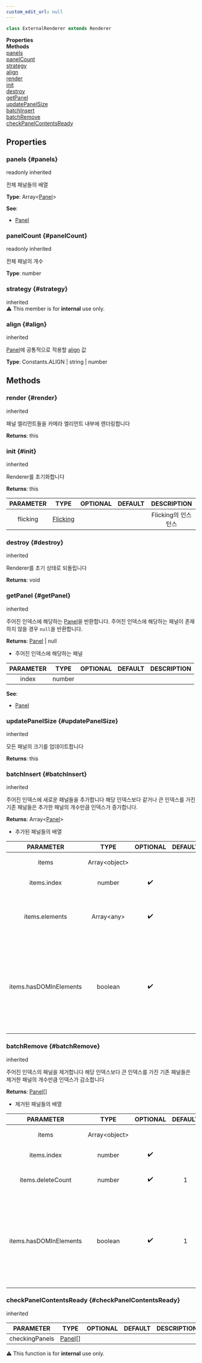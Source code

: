 ```yaml
---
custom_edit_url: null
---
```


```ts
class ExternalRenderer extends Renderer
```

<div className="container">
  <div className="row mb-2"><div className="col col--6"><strong>Properties</strong></div><div className="col col--6"><strong>Methods</strong></div></div>
  <div className="row"><div className="col col--6"><a href="#panels">panels</a><br/><a href="#panelCount">panelCount</a><br/><a href="#strategy">strategy</a><br/><a href="#align">align</a></div><div className="col col--6"><a href="#render">render</a><br/><a href="#init">init</a><br/><a href="#destroy">destroy</a><br/><a href="#getPanel">getPanel</a><br/><a href="#updatePanelSize">updatePanelSize</a><br/><a href="#batchInsert">batchInsert</a><br/><a href="#batchRemove">batchRemove</a><br/><a href="#checkPanelContentsReady">checkPanelContentsReady</a></div></div>
</div>

## Properties

### panels {#panels}

<div className="bulma-tags">
  <span className="bulma-tag is-warning">readonly</span>
  <span className="bulma-tag is-danger">inherited</span>
</div>

전체 패널들의 배열

**Type**: Array&lt;[Panel](Panel)&gt;

**See**:
- [Panel](Panel)

### panelCount {#panelCount}

<div className="bulma-tags">
  <span className="bulma-tag is-warning">readonly</span>
  <span className="bulma-tag is-danger">inherited</span>
</div>

전체 패널의 개수

**Type**: number

### strategy {#strategy}

<div className="bulma-tags">
  <span className="bulma-tag is-danger">inherited</span>
</div>

<div className="notification is-warning my-2">⚠️ This member is for <strong>internal</strong> use only.</div>

### align {#align}

<div className="bulma-tags">
  <span className="bulma-tag is-danger">inherited</span>
</div>

[Panel](Panel)에 공통적으로 적용할 [align](Panel#align) 값

**Type**: Constants.ALIGN \| string \| number

## Methods

### render {#render}

<div className="bulma-tags">
  <span className="bulma-tag is-danger">inherited</span>
</div>

패널 엘리먼트들을 카메라 엘리먼트 내부에 렌더링합니다

**Returns**: this

### init {#init}

<div className="bulma-tags">
  <span className="bulma-tag is-danger">inherited</span>
</div>

Renderer를 초기화합니다

**Returns**: this

|PARAMETER|TYPE|OPTIONAL|DEFAULT|DESCRIPTION|
|:---:|:---:|:---:|:---:|:---:|
|flicking|[Flicking](Flicking)|||Flicking의 인스턴스|

### destroy {#destroy}

<div className="bulma-tags">
  <span className="bulma-tag is-danger">inherited</span>
</div>

Renderer를 초기 상태로 되돌립니다

**Returns**: void

### getPanel {#getPanel}

<div className="bulma-tags">
  <span className="bulma-tag is-danger">inherited</span>
</div>

주어진 인덱스에 해당하는 [Panel](Panel)을 반환합니다. 주어진 인덱스에 해당하는 패널이 존재하지 않을 경우 `null`을 반환합니다.

**Returns**: [Panel](Panel) \| null
- 주어진 인덱스에 해당하는 패널

|PARAMETER|TYPE|OPTIONAL|DEFAULT|DESCRIPTION|
|:---:|:---:|:---:|:---:|:---:|
|index|number||||

**See**:
- [Panel](Panel)

### updatePanelSize {#updatePanelSize}

<div className="bulma-tags">
  <span className="bulma-tag is-danger">inherited</span>
</div>

모든 패널의 크기를 업데이트합니다

**Returns**: this

### batchInsert {#batchInsert}

<div className="bulma-tags">
  <span className="bulma-tag is-danger">inherited</span>
</div>

주어진 인덱스에 새로운 패널들을 추가합니다
해당 인덱스보다 같거나 큰 인덱스를 가진 기존 패널들은 추가한 패널의 개수만큼 인덱스가 증가합니다.

**Returns**: Array&lt;[Panel](Panel)&gt;
- 추가된 패널들의 배열

|PARAMETER|TYPE|OPTIONAL|DEFAULT|DESCRIPTION|
|:---:|:---:|:---:|:---:|:---:|
|items|Array&lt;object&gt;|||추가할 아이템들의 배열|
|items.index|number|✔️||새로 패널들을 추가할 인덱스|
|items.elements|Array&lt;any&gt;|✔️||엘리먼트의 배열 혹은 프레임워크에서 엘리먼트를 포함한 컴포넌트들의 배열|
|items.hasDOMInElements|boolean|✔️||내부에 실제 DOM 엘리먼트들을 포함하고 있는지 여부. true로 설정할 경우, 렌더러는 해당 엘리먼트들을 카메라 엘리먼트 내부에 추가합니다|

### batchRemove {#batchRemove}

<div className="bulma-tags">
  <span className="bulma-tag is-danger">inherited</span>
</div>

주어진 인덱스의 패널을 제거합니다
해당 인덱스보다 큰 인덱스를 가진 기존 패널들은 제거한 패널의 개수만큼 인덱스가 감소합니다

**Returns**: [Panel](Panel)[]
- 제거된 패널들의 배열

|PARAMETER|TYPE|OPTIONAL|DEFAULT|DESCRIPTION|
|:---:|:---:|:---:|:---:|:---:|
|items|Array&lt;object&gt;|||제거할 아이템들의 배열|
|items.index|number|✔️||제거할 패널의 인덱스|
|items.deleteCount|number|✔️|1|`index` 이후로 제거할 패널의 개수|
|items.hasDOMInElements|boolean|✔️|1|내부에 실제 DOM 엘리먼트들을 포함하고 있는지 여부. true로 설정할 경우, 렌더러는 해당 엘리먼트들을 카메라 엘리먼트 내부에서 제거합니다|

### checkPanelContentsReady {#checkPanelContentsReady}

<div className="bulma-tags">
  <span className="bulma-tag is-danger">inherited</span>
</div>

|PARAMETER|TYPE|OPTIONAL|DEFAULT|DESCRIPTION|
|:---:|:---:|:---:|:---:|:---:|
|checkingPanels|[Panel](Panel)[]||||

<div className="notification is-warning my-2">⚠️ This function is for <strong>internal</strong> use only.</div>


